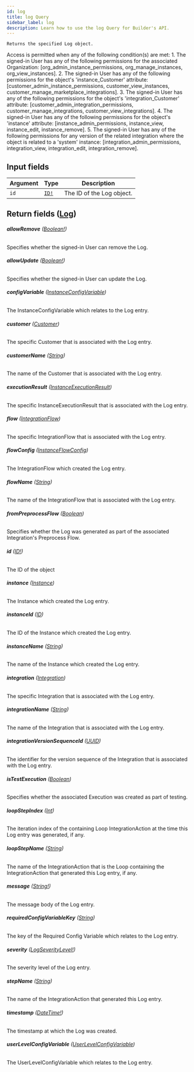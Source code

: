 ```yaml
---
id: log
title: log Query
sidebar_label: log
description: Learn how to use the log Query for Builder's API.
---
```


    Returns the specified Log object.

Access is permitted when any of the following condition(s) are met: 1. The signed-in User has any of the following permissions for the associated Organization: [org_admin_instance_permissions, org_manage_instances, org_view_instances]. 2. The signed-in User has any of the following permissions for the object's 'instance_Customer' attribute: [customer_admin_instance_permissions, customer_view_instances, customer_manage_marketplace_integrations]. 3. The signed-in User has any of the following permissions for the object's 'integration_Customer' attribute: [customer_admin_integration_permissions, customer_manage_integrations, customer_view_integrations]. 4. The signed-in User has any of the following permissions for the object's 'instance' attribute: [instance_admin_permissions, instance_view, instance_edit, instance_remove]. 5. The signed-in User has any of the following permissions for any version of the related integration where the object is related to a 'system' instance: [integration_admin_permissions, integration_view, integration_edit, integration_remove].

## Input fields

| Argument | Type                              | Description               |
| -------- | --------------------------------- | ------------------------- |
| `id`     | [`ID!`](/composer/builder/api/schema/scalar/ID.mdx) | The ID of the Log object. |

## Return fields ([Log](/composer/builder/api/schema/object/Log.mdx))

###### <b>allowRemove</b> ([Boolean!](/composer/builder/api/schema/scalar/Boolean.mdx))

Specifies whether the signed-in User can remove the Log.

###### <b>allowUpdate</b> ([Boolean!](/composer/builder/api/schema/scalar/Boolean.mdx))

Specifies whether the signed-in User can update the Log.

###### <b>configVariable</b> ([InstanceConfigVariable](/composer/builder/api/schema/object/InstanceConfigVariable.mdx))

The InstanceConfigVariable which relates to the Log entry.

###### <b>customer</b> ([Customer](/composer/builder/api/schema/object/Customer.mdx))

The specific Customer that is associated with the Log entry.

###### <b>customerName</b> ([String](/composer/builder/api/schema/scalar/String.mdx))

The name of the Customer that is associated with the Log entry.

###### <b>executionResult</b> ([InstanceExecutionResult](/composer/builder/api/schema/object/InstanceExecutionResult.mdx))

The specific InstanceExecutionResult that is associated with the Log entry.

###### <b>flow</b> ([IntegrationFlow](/composer/builder/api/schema/object/IntegrationFlow.mdx))

The specific IntegrationFlow that is associated with the Log entry.

###### <b>flowConfig</b> ([InstanceFlowConfig](/composer/builder/api/schema/object/InstanceFlowConfig.mdx))

The IntegrationFlow which created the Log entry.

###### <b>flowName</b> ([String](/composer/builder/api/schema/scalar/String.mdx))

The name of the IntegrationFlow that is associated with the Log entry.

###### <b>fromPreprocessFlow</b> ([Boolean](/composer/builder/api/schema/scalar/Boolean.mdx))

Specifies whether the Log was generated as part of the associated Integration's Preprocess Flow.

###### <b>id</b> ([ID!](/composer/builder/api/schema/scalar/ID.mdx))

The ID of the object

###### <b>instance</b> ([Instance](/composer/builder/api/schema/object/Instance.mdx))

The Instance which created the Log entry.

###### <b>instanceId</b> ([ID](/composer/builder/api/schema/scalar/ID.mdx))

The ID of the Instance which created the Log entry.

###### <b>instanceName</b> ([String](/composer/builder/api/schema/scalar/String.mdx))

The name of the Instance which created the Log entry.

###### <b>integration</b> ([Integration](/composer/builder/api/schema/object/Integration.mdx))

The specific Integration that is associated with the Log entry.

###### <b>integrationName</b> ([String](/composer/builder/api/schema/scalar/String.mdx))

The name of the Integration that is associated with the Log entry.

###### <b>integrationVersionSequenceId</b> ([UUID](/composer/builder/api/schema/scalar/UUID.mdx))

The identifier for the version sequence of the Integration that is associated with the Log entry.

###### <b>isTestExecution</b> ([Boolean](/composer/builder/api/schema/scalar/Boolean.mdx))

Specifies whether the associated Execution was created as part of testing.

###### <b>loopStepIndex</b> ([Int](/composer/builder/api/schema/scalar/Int.mdx))

The iteration index of the containing Loop IntegrationAction at the time this Log entry was generated, if any.

###### <b>loopStepName</b> ([String](/composer/builder/api/schema/scalar/String.mdx))

The name of the IntegrationAction that is the Loop containing the IntegrationAction that generated this Log entry, if any.

###### <b>message</b> ([String!](/composer/builder/api/schema/scalar/String.mdx))

The message body of the Log entry.

###### <b>requiredConfigVariableKey</b> ([String](/composer/builder/api/schema/scalar/String.mdx))

The key of the Required Config Variable which relates to the Log entry.

###### <b>severity</b> ([LogSeverityLevel!](/composer/builder/api/schema/enum/LogSeverityLevel.mdx))

The severity level of the Log entry.

###### <b>stepName</b> ([String](/composer/builder/api/schema/scalar/String.mdx))

The name of the IntegrationAction that generated this Log entry.

###### <b>timestamp</b> ([DateTime!](/composer/builder/api/schema/scalar/DateTime.mdx))

The timestamp at which the Log was created.

###### <b>userLevelConfigVariable</b> ([UserLevelConfigVariable](/composer/builder/api/schema/object/UserLevelConfigVariable.mdx))

The UserLevelConfigVariable which relates to the Log entry.
